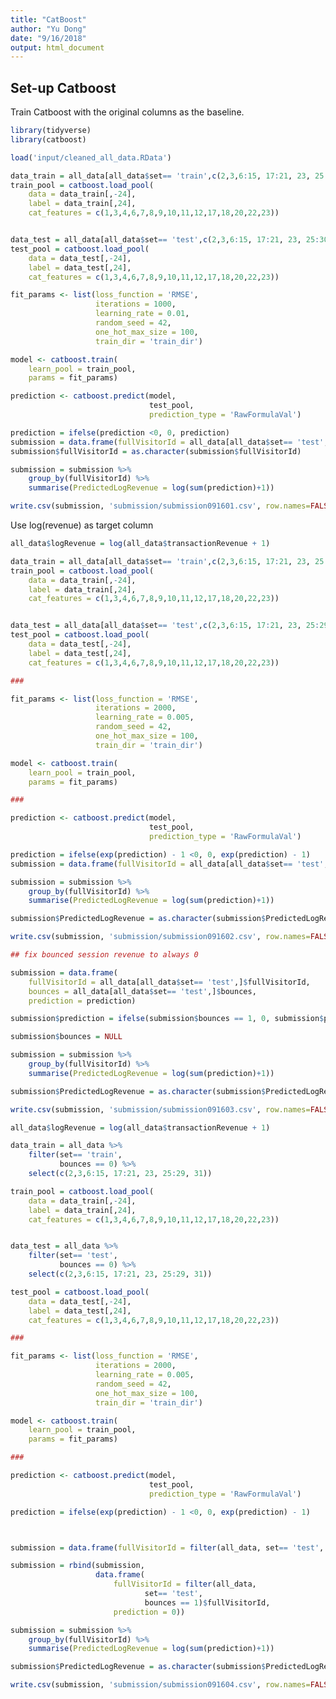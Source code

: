 ```yaml
---
title: "CatBoost"
author: "Yu Dong"
date: "9/16/2018"
output: html_document
---
```


## Set-up Catboost

Train Catboost with the original columns as the baseline.

```r
library(tidyverse)
library(catboost)

load('input/cleaned_all_data.RData')
```


```r
data_train = all_data[all_data$set== 'train',c(2,3,6:15, 17:21, 23, 25:29, 31)]
train_pool = catboost.load_pool(
    data = data_train[,-24],
    label = data_train[,24],
    cat_features = c(1,3,4,6,7,8,9,10,11,12,17,18,20,22,23))


data_test = all_data[all_data$set== 'test',c(2,3,6:15, 17:21, 23, 25:30)]
test_pool = catboost.load_pool(
    data = data_test[,-24],
    label = data_test[,24],
    cat_features = c(1,3,4,6,7,8,9,10,11,12,17,18,20,22,23))
```


```r
fit_params <- list(loss_function = 'RMSE',
                   iterations = 1000,
                   learning_rate = 0.01,
                   random_seed = 42,
                   one_hot_max_size = 100,
                   train_dir = 'train_dir')

model <- catboost.train(
    learn_pool = train_pool, 
    params = fit_params)
```

```r
prediction <- catboost.predict(model, 
                               test_pool, 
                               prediction_type = 'RawFormulaVal')

prediction = ifelse(prediction <0, 0, prediction)
submission = data.frame(fullVisitorId = all_data[all_data$set== 'test',]$fullVisitorId, prediction = prediction)
submission$fullVisitorId = as.character(submission$fullVisitorId)

submission = submission %>% 
    group_by(fullVisitorId) %>%
    summarise(PredictedLogRevenue = log(sum(prediction)+1))

write.csv(submission, 'submission/submission091601.csv', row.names=FALSE)
```

Use log(revenue) as target column

```r
all_data$logRevenue = log(all_data$transactionRevenue + 1)

data_train = all_data[all_data$set== 'train',c(2,3,6:15, 17:21, 23, 25:29, 31)]
train_pool = catboost.load_pool(
    data = data_train[,-24],
    label = data_train[,24],
    cat_features = c(1,3,4,6,7,8,9,10,11,12,17,18,20,22,23))


data_test = all_data[all_data$set== 'test',c(2,3,6:15, 17:21, 23, 25:29, 31)]
test_pool = catboost.load_pool(
    data = data_test[,-24],
    label = data_test[,24],
    cat_features = c(1,3,4,6,7,8,9,10,11,12,17,18,20,22,23))

###

fit_params <- list(loss_function = 'RMSE',
                   iterations = 2000,
                   learning_rate = 0.005,
                   random_seed = 42,
                   one_hot_max_size = 100,
                   train_dir = 'train_dir')

model <- catboost.train(
    learn_pool = train_pool, 
    params = fit_params)

###

prediction <- catboost.predict(model, 
                               test_pool, 
                               prediction_type = 'RawFormulaVal')

prediction = ifelse(exp(prediction) - 1 <0, 0, exp(prediction) - 1)
submission = data.frame(fullVisitorId = all_data[all_data$set== 'test',]$fullVisitorId, prediction = prediction)

submission = submission %>% 
    group_by(fullVisitorId) %>%
    summarise(PredictedLogRevenue = log(sum(prediction)+1))

submission$PredictedLogRevenue = as.character(submission$PredictedLogRevenue)

write.csv(submission, 'submission/submission091602.csv', row.names=FALSE)

```

```r
## fix bounced session revenue to always 0

submission = data.frame(
    fullVisitorId = all_data[all_data$set== 'test',]$fullVisitorId, 
    bounces = all_data[all_data$set== 'test',]$bounces,
    prediction = prediction)

submission$prediction = ifelse(submission$bounces == 1, 0, submission$prediction)

submission$bounces = NULL

submission = submission %>% 
    group_by(fullVisitorId) %>%
    summarise(PredictedLogRevenue = log(sum(prediction)+1))

submission$PredictedLogRevenue = as.character(submission$PredictedLogRevenue)

write.csv(submission, 'submission/submission091603.csv', row.names=FALSE)

```


```r
all_data$logRevenue = log(all_data$transactionRevenue + 1)

data_train = all_data %>%
    filter(set== 'train',
           bounces == 0) %>%
    select(c(2,3,6:15, 17:21, 23, 25:29, 31))

train_pool = catboost.load_pool(
    data = data_train[,-24],
    label = data_train[,24],
    cat_features = c(1,3,4,6,7,8,9,10,11,12,17,18,20,22,23))


data_test = all_data %>%
    filter(set== 'test',
           bounces == 0) %>%
    select(c(2,3,6:15, 17:21, 23, 25:29, 31))

test_pool = catboost.load_pool(
    data = data_test[,-24],
    label = data_test[,24],
    cat_features = c(1,3,4,6,7,8,9,10,11,12,17,18,20,22,23))

###

fit_params <- list(loss_function = 'RMSE',
                   iterations = 2000,
                   learning_rate = 0.005,
                   random_seed = 42,
                   one_hot_max_size = 100,
                   train_dir = 'train_dir')

model <- catboost.train(
    learn_pool = train_pool, 
    params = fit_params)

###

prediction <- catboost.predict(model, 
                               test_pool, 
                               prediction_type = 'RawFormulaVal')

prediction = ifelse(exp(prediction) - 1 <0, 0, exp(prediction) - 1)



submission = data.frame(fullVisitorId = filter(all_data, set== 'test', bounces == 0)$fullVisitorId, prediction = prediction)

submission = rbind(submission, 
                   data.frame(
                       fullVisitorId = filter(all_data, 
                              set== 'test', 
                              bounces == 1)$fullVisitorId, 
                       prediction = 0))

submission = submission %>% 
    group_by(fullVisitorId) %>%
    summarise(PredictedLogRevenue = log(sum(prediction)+1))

submission$PredictedLogRevenue = as.character(submission$PredictedLogRevenue)

write.csv(submission, 'submission/submission091604.csv', row.names=FALSE)

```

